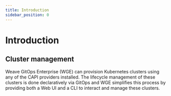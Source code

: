 ```yaml
---
title: Introduction
sidebar_position: 0
---
```



# Introduction

## Cluster management <TierLabel tiers="enterprise" />

Weave GitOps Enterprise (WGE) can provision Kubernetes clusters using any of the CAPI providers installed. The lifecycle management of these clusters is done declaratively via GitOps and WGE simplifies this process by providing both a Web UI and a CLI to interact and manage these clusters.